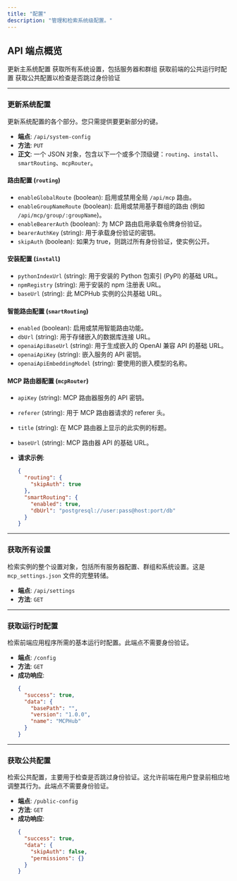 ```yaml
---
title: "配置"
description: "管理和检索系统级配置。"
---
```


## API 端点概览

<CardGroup cols={2}>
  <Card title="PUT /api/system-config" href="#更新系统配置">
    更新主系统配置
  </Card>
  <Card title="GET /api/settings" href="#获取所有设置">
    获取所有系统设置，包括服务器和群组
  </Card>
  <Card title="GET /config" href="#获取运行时配置">
    获取前端的公共运行时配置
  </Card>
  <Card title="GET /public-config" href="#获取公共配置">
    获取公共配置以检查是否跳过身份验证
  </Card>
</CardGroup>

---

### 更新系统配置

更新系统配置的各个部分。您只需提供要更新部分的键。

- **端点**: `/api/system-config`
- **方法**: `PUT`
- **正文**: 一个 JSON 对象，包含以下一个或多个顶级键：`routing`、`install`、`smartRouting`、`mcpRouter`。

#### 路由配置 (`routing`)

- `enableGlobalRoute` (boolean): 启用或禁用全局 `/api/mcp` 路由。
- `enableGroupNameRoute` (boolean): 启用或禁用基于群组的路由 (例如 `/api/mcp/group/:groupName`)。
- `enableBearerAuth` (boolean): 为 MCP 路由启用承载令牌身份验证。
- `bearerAuthKey` (string): 用于承载身份验证的密钥。
- `skipAuth` (boolean): 如果为 true，则跳过所有身份验证，使实例公开。

#### 安装配置 (`install`)

- `pythonIndexUrl` (string): 用于安装的 Python 包索引 (PyPI) 的基础 URL。
- `npmRegistry` (string): 用于安装的 npm 注册表 URL。
- `baseUrl` (string): 此 MCPHub 实例的公共基础 URL。

#### 智能路由配置 (`smartRouting`)

- `enabled` (boolean): 启用或禁用智能路由功能。
- `dbUrl` (string): 用于存储嵌入的数据库连接 URL。
- `openaiApiBaseUrl` (string): 用于生成嵌入的 OpenAI 兼容 API 的基础 URL。
- `openaiApiKey` (string): 嵌入服务的 API 密钥。
- `openaiApiEmbeddingModel` (string): 要使用的嵌入模型的名称。

#### MCP 路由器配置 (`mcpRouter`)

- `apiKey` (string): MCP 路由器服务的 API 密钥。
- `referer` (string): 用于 MCP 路由器请求的 referer 头。
- `title` (string): 在 MCP 路由器上显示的此实例的标题。
- `baseUrl` (string): MCP 路由器 API 的基础 URL。

- **请求示例**:
  ```json
  {
    "routing": {
      "skipAuth": true
    },
    "smartRouting": {
      "enabled": true,
      "dbUrl": "postgresql://user:pass@host:port/db"
    }
  }
  ```

---

### 获取所有设置

检索实例的整个设置对象，包括所有服务器配置、群组和系统设置。这是 `mcp_settings.json` 文件的完整转储。

- **端点**: `/api/settings`
- **方法**: `GET`

---

### 获取运行时配置

检索前端应用程序所需的基本运行时配置。此端点不需要身份验证。

- **端点**: `/config`
- **方法**: `GET`
- **成功响应**:
  ```json
  {
    "success": true,
    "data": {
      "basePath": "",
      "version": "1.0.0",
      "name": "MCPHub"
    }
  }
  ```

---

### 获取公共配置

检索公共配置，主要用于检查是否跳过身份验证。这允许前端在用户登录前相应地调整其行为。此端点不需要身份验证。

- **端点**: `/public-config`
- **方法**: `GET`
- **成功响应**:
  ```json
  {
    "success": true,
    "data": {
      "skipAuth": false,
      "permissions": {}
    }
  }
  ```
